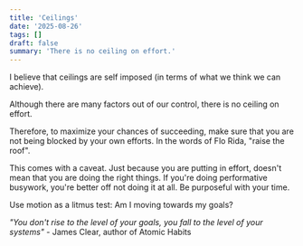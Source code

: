 ```yaml
---
title: 'Ceilings'
date: '2025-08-26'
tags: []
draft: false
summary: 'There is no ceiling on effort.'
---
```


I believe that ceilings are self imposed (in terms of what we think we can achieve).

Although there are many factors out of our control, there is no ceiling on effort.

Therefore, to maximize your chances of succeeding, make sure that you are not being blocked by your own efforts. In the words of Flo Rida, "raise the roof".

This comes with a caveat. Just because you are putting in effort, doesn't mean that you are doing the right things. If you're doing performative busywork, you're better off not doing it at all. Be purposeful with your time.

Use motion as a litmus test: Am I moving towards my goals?

*"You don't rise to the level of your goals, you fall to the level of your systems"* - James Clear, author of Atomic Habits